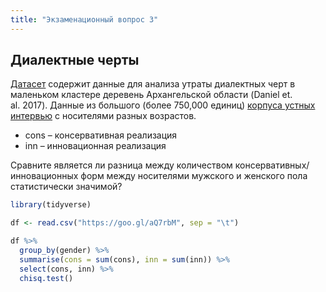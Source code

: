 ```yaml
---
title: "Экзаменационный вопрос 3"
---
```


## Диалектные черты

[Датасет](https://goo.gl/aQ7rbM) содержит данные для анализа утраты диалектных черт в маленьком кластере деревень Архангельской области (Daniel et. al. 2017). Данные из большого (более 750,000 единиц) [корпуса устных интервью](www.parasolcorpus.org/Pushkino) с носителями разных возрастов.

* cons -- консервативная реализация
* inn -- инновационная реализация

Сравните является ли разница между количеством консервативных/инновационных форм между носителями мужского и женского пола статистически значимой?

```r
library(tidyverse)

df <- read.csv("https://goo.gl/aQ7rbM", sep = "\t")

df %>% 
  group_by(gender) %>% 
  summarise(cons = sum(cons), inn = sum(inn)) %>% 
  select(cons, inn) %>% 
  chisq.test()
```